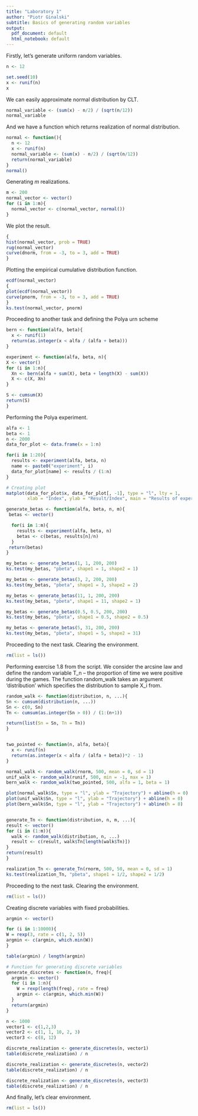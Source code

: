 ```yaml
---
title: "Laboratory 1"
author: "Piotr Ginalski"
subtitle: Basics of generating random variables
output:
  pdf_document: default
  html_notebook: default
---
```


Firstly, let's generate uniform random variables.
```r
n <- 12

set.seed(10)
x <- runif(n)
x
```
We can easily approximate normal distribution by CLT.
```r
normal_variable <- (sum(x) - n/2) / (sqrt(n/12))
normal_variable
```
And we have a function which returns realization of normal distribution.
```r
normal <- function(){
  n <- 12
  x <- runif(n)
  normal_variable <- (sum(x) - n/2) / (sqrt(n/12))
  return(normal_variable)
}
normal()
```
Generating $m$ realizations.
```r
m <- 200
normal_vector <- vector()
for (i in 1:m){
  normal_vector <- c(normal_vector, normal())
}
```
We plot the result.
```r
{
hist(normal_vector, prob = TRUE)
rug(normal_vector)
curve(dnorm, from = -3, to = 3, add = TRUE)
}
```
Plotting the empirical cumulative distribution function.
```r
ecdf(normal_vector)
{
plot(ecdf(normal_vector))
curve(pnorm, from = -3, to = 3, add = TRUE)
}
ks.test(normal_vector, pnorm)
```
Proceeding to another task and defining the Polya urn scheme
```r
bern <- function(alfa, beta){
  x <- runif(1)
  return(as.integer(x < alfa / (alfa + beta)))
}

experiment <- function(alfa, beta, n){
X <- vector()
for (i in 1:n){
  Xn <- bern(alfa + sum(X), beta + length(X) - sum(X))
  X <- c(X, Xn)
}

S <- cumsum(X)
return(S)
}
```
Performing the Polya experiment.
```r
alfa <- 1
beta <- 1
n <- 2000
data_for_plot <- data.frame(x = 1:n)

for(i in 1:20){
  results <- experiment(alfa, beta, n)
  name <- paste0("experiment", i)
  data_for_plot[name] <- results / (1:n)
}

# Creating plot
matplot(data_for_plot$x, data_for_plot[, -1], type = "l", lty = 1,
        xlab = "Index", ylab = "Result/Index", main = "Results of experiments")
```

```r
generate_betas <- function(alfa, beta, n, m){
 betas <- vector()

  for(i in 1:m){
    results <- experiment(alfa, beta, n)
    betas <- c(betas, results[n]/n)
  }
 return(betas)
}

my_betas <- generate_betas(1, 1, 200, 200)
ks.test(my_betas, "pbeta", shape1 = 1, shape2 = 1)

my_betas <- generate_betas(3, 2, 200, 200)
ks.test(my_betas, "pbeta", shape1 = 3, shape2 = 2)

my_betas <- generate_betas(11, 1, 200, 200)
ks.test(my_betas, "pbeta", shape1 = 11, shape2 = 1)

my_betas <- generate_betas(0.5, 0.5, 200, 200)
ks.test(my_betas, "pbeta", shape1 = 0.5, shape2 = 0.5)

my_betas <- generate_betas(5, 31, 200, 200)
ks.test(my_betas, "pbeta", shape1 = 5, shape2 = 31)
```
Proceeding to the next task. Clearing the environment.
```r
rm(list = ls())
```
Performing exercise 1.8 from the script.
We consider the arcsine law and define the random variable T_n – the proportion of time we were positive during the games.
The function random_walk takes an argument 'distribution' which specifies the distribution to sample X_i from.
```r
random_walk <- function(distribution, n, ...){
Sn <- cumsum(distribution(n, ...))
Sn <- c(0, Sn)
Tn <- cumsum(as.integer(Sn > 0)) / (1:(n+1))

return(list(Sn = Sn, Tn = Tn))
}


two_pointed <- function(n, alfa, beta){
  x <- runif(n)
  return(as.integer(x < alfa / (alfa + beta))*2 - 1)
}

normal_walk <- random_walk(rnorm, 500, mean = 0, sd = 1)
unif_walk <- random_walk(runif, 500, min = -1, max = 1)
bern_walk <- random_walk(two_pointed, 500, alfa = 1, beta = 1)

plot(normal_walk$Sn, type = "l", ylab = "Trajectory") + abline(h = 0) 
plot(unif_walk$Sn, type = "l", ylab = "Trajectory") + abline(h = 0)
plot(bern_walk$Sn, type = "l", ylab = "Trajectory") + abline(h = 0)


generate_Tn <- function(distribution, n, m, ...){
result <- vector()
for (i in (1:m)){
  walk <- random_walk(distribution, n, ...)
  result <- c(result, walk$Tn[length(walk$Tn)])
}
return(result)
}

realization_Tn <- generate_Tn(rnorm, 500, 50, mean = 0, sd = 1)
ks.test(realization_Tn, "pbeta", shape1 = 1/2, shape2 = 1/2)
```

Proceeding to the next task. Clearing the environment.
```r
rm(list = ls())
```

Creating discrete variables with fixed probabilities.
```r
argmin <- vector()

for (i in 1:10000){
W = rexp(3, rate = c(1, 2, 5))
argmin <- c(argmin, which.min(W))
}

table(argmin) / length(argmin)

# Function for generating discrete variables
generate_discretes <- function(n, freq){
  argmin <- vector()
  for (i in 1:n){
    W = rexp(length(freq), rate = freq)
    argmin <- c(argmin, which.min(W))
  }
  return(argmin)
}

n <- 1000
vector1 <- c(1,2,3)
vector2 <- c(1, 1, 10, 2, 3)
vector3 <- c(8, 12)

discrete_realization <- generate_discretes(n, vector1)
table(discrete_realization) / n

discrete_realization <- generate_discretes(n, vector2)
table(discrete_realization) / n

discrete_realization <- generate_discretes(n, vector3)
table(discrete_realization) / n

```
And finally, let's clear environment.
```r
rm(list = ls())
```

